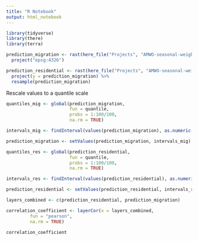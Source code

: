 ```yaml
---
title: "R Notebook"
output: html_notebook
---
```


```r
library(tidyverse)
library(there)
library(terra)
```

```r
prediction_migration <- rast(here_file("Projects", "AMWO-seasonal-weighted-SDM", "code", "penn_shiny_app", "prerender_PA_app", "m10r0.tif")) %>% 
  project("epsg:4326")

prediction_residential <- rast(here_file("Projects", "AMWO-seasonal-weighted-SDM", "code", "penn_shiny_app", "prerender_PA_app", "m0r10.tif")) %>% 
  project(y = prediction_migration) %>%
  resample(prediction_migration)
```

Rescale values to a quantile scale
```r
quantiles_mig <- global(prediction_migration, 
                        fun = quantile, 
                        probs = 1:100/100,
                        na.rm = TRUE)

intervals_mig <- findInterval(values(prediction_migration), as.numeric(quantiles_mig[1,]))

prediction_migration <- setValues(prediction_migration, intervals_mig)

quantiles_res <- global(prediction_residential, 
                        fun = quantile, 
                        probs = 1:100/100,
                        na.rm = TRUE)

intervals_res <- findInterval(values(prediction_residential), as.numeric(quantiles_res[1,]))

prediction_residential <- setValues(prediction_residential, intervals_res)
```

```r
layers_combined <- c(prediction_residential, prediction_migration)
```

```r
correlation_coefficient <- layerCor(x = layers_combined,
         fun = "pearson",
         na.rm = TRUE)

correlation_coefficient
```

